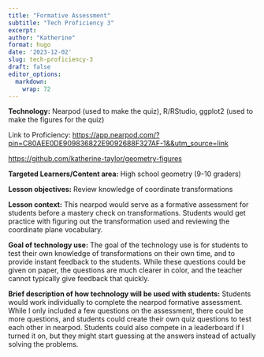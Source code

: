 ```yaml
---
title: "Formative Assessment"
subtitle: "Tech Proficiency 3"
excerpt: 
author: "Katherine"
format: hugo
date: '2023-12-02'
slug: tech-proficiency-3
draft: false
editor_options: 
  markdown: 
    wrap: 72
---
```


**Technology:** Nearpod (used to make the quiz), R/RStudio, ggplot2
(used to make the figures for the quiz)

Link to Proficiency:
<https://app.nearpod.com/?pin=C80AEE0DE909836822E9092688F327AF-1&&utm_source=link>

<https://github.com/katherine-taylor/geometry-figures>

**Targeted Learners/Content area:** High school geometry (9-10 graders)

**Lesson objectives:** Review knowledge of coordinate transformations

**Lesson context:** This nearpod would serve as a formative assessment
for students before a mastery check on transformations. Students would
get practice with figuring out the transformation used and reviewing the
coordinate plane vocabulary.

**Goal of technology use:** The goal of the technology use is for
students to test their own knowledge of transformations on their own
time, and to provide instant feedback to the students. While these
questions could be given on paper, the questions are much clearer in
color, and the teacher cannot typically give feedback that quickly.

**Brief description of how technology will be used with students:**
Students would work individually to complete the nearpod formative
assessment. While I only included a few questions on the assessment,
there could be more questions, and students could create their own quiz
questions to test each other in nearpod. Students could also compete in
a leaderboard if I turned it on, but they might start guessing at the
answers instead of actually solving the problems.
